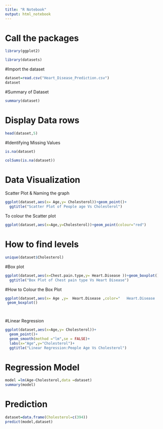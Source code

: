 ```yaml
---
title: "R Notebook"
output: html_notebook
---
```


# Call the packages

```r
library(ggplot2)
```

```r
library(datasets)
```

#Import the dataset

```r
dataset=read.csv("Heart_Disease_Prediction.csv")
dataset
```
#Summary of Dataset

```r
summary(dataset)
```
# Display Data rows

```r
head(dataset,5)
```
#Identifying Missing Values

```r
is.na(dataset)
```

```r
colSums(is.na(dataset))
```
# Data Visualization

Scatter Plot & Naming the graph

```r
ggplot(dataset,aes(x= Age,y= Cholesterol))+geom_point()+
  ggtitle("Scatter Plot of People age Vs Cholesterol")
```

To colour the Scatter plot

```r
ggplot(dataset,aes(x=Age,y=Cholesterol))+geom_point(colour="red")
```
# How to find levels

```r
unique(dataset$Cholesterol)
```

#Box plot

```r
ggplot(dataset,aes(x=Chest.pain.type,y= Heart.Disease ))+geom_boxplot()+
  ggtitle("Box Plot of Chest pain type Vs Heart Disease")
```
#How to Colour the Box Plot

```r
ggplot(dataset,aes(x= Age ,y=  Heart.Disease ,color="   Heart.Disease  "))+
 geom_boxplot()  

  
```

#Linear Regression 

```r
ggplot(dataset,aes(x=Age,y= Cholesterol))+
  geom_point()+
  geom_smooth(method ="lm",se = FALSE)+
  labs(x="Age",y="Cholesterol")+
  ggtitle("Linear Regression:People Age Vs Cholesterol")
```

# Regression Model

```r
model =lm(Age~Cholesterol,data =dataset)
summary(model)
```

# Prediction

```r
dataset=data.frame(Cholesterol=c(394))
predict(model,dataset)
```

